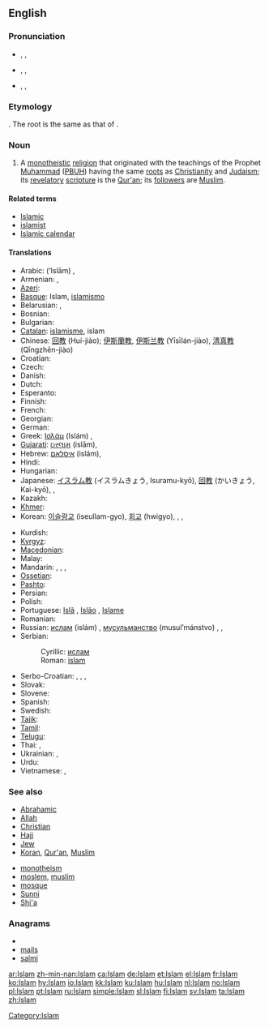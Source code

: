 {{also|islam|islám}}
==English==

===Pronunciation===
* {{enPR|ĭs-läm'}}, {{IPA|/ɪsˈlɑːm/}}, {{SAMPA|/Is"lA:m/}}
* {{enPR|ĭz-läm'}}, {{IPA|/ɪzˈlɑːm/}}, {{SAMPA|/Iz"lA:m/}}
* {{enPR|ĭz'lăm}}, {{IPA|/ˈɪzlæm/}}, {{SAMPA|/"Izl{m/}}

===Etymology===
{{etyl|ar}} {{term|اسلام|إسْلام|sc=Arab|tr=‘islām|submission (to the will of God)|lang=ar}}. The root is the same as that of {{term|سلام|سَلام|sc=Arab|tr=salām||peace|lang=ar}}.

===Noun===
{{en-noun|-}}
{{wikipedia}}

# A [[monotheistic]] [[religion]] that originated with the teachings of the Prophet [[Muhammad]] ([[PBUH]]) having the same [[root]]s as [[Christianity]] and [[Judaism]]; its [[revelatory]] [[scripture]] is the [[Qur'an]]; its [[follower]]s are [[Muslim]].

====Related terms====
* [[Islamic]]
* [[islamist]]
* [[Islamic calendar]]

====Translations====
{{trans-top|religion}}
* Arabic: {{Arab|[[إسلام]]}} (‘Islām) {{m}},  {{t|ar|إسلام|m|tr='islaam|sc=Arab}}
* Armenian: {{t-|hy|իսլամ|tr=islam}}, {{t-|hy|մահմեդականություն|tr=mahmedakanut'yun}}
* [[Azeri]]: {{t-|az|islam|xs=Azeri}}
* [[Basque]]: Islam, [[islamismo]]
* Belarusian: {{t|be|іслам|m|tr=islám|sc=Cyrl}},  {{t|be|мусульманства|n|tr=musul’mánstva|sc=Cyrl}}
* Bosnian: {{t-|bs|islam|m}}
* Bulgarian: {{t|bg|ислям|m|tr=isljám|sc=Cyrl}}
* [[Catalan]]: [[islamisme]], islam
* Chinese: [[回教]] (Huí-jiào); [[伊斯蘭教]], [[伊斯兰教]] (Yīsīlán-jiào), [[清真教]] (Qīngzhēn-jiào)
* Croatian: {{t-|hr|islam|m}}
* Czech: {{t+|cs|islám|m}}
* Danish: {{t-|da|islam}}
* Dutch: {{t+|nl|islam|m}}
* Esperanto: {{t-|eo|islamo|xs=Esperanto}}
* Finnish: {{t+|fi|islam}}
* French: {{t+|fr|Islam|m}}
* Georgian: {{t-|ka|ისლამი|tr=islami|sc=Geor|xs=Georgian}}
* German: {{t+|de|Islam|m}}
* Greek: [[Ισλάμ]] (Islám) {{n}},  {{t|el|Ισλάμ|n|tr=Islám|sc=Grek}}
* [[Gujarati]]: [[ઇસ્લામ]] (islām),  {{t|gu|ઇસ્લામ|tr=islām|sc=Gujr}}
* Hebrew: [[איסלאם]] (islám),  {{t|he|איסלאם|m|tr=islám|sc=Hebr}}
* Hindi: {{t-|hi|इस्लाम|tr=islām|xs=Hindi}}
* Hungarian: {{t+|hu|iszlám}}
* Japanese: [[イスラム教]] (イスラムきょう, Isuramu-kyō), [[回教]] (かいきょう, Kai-kyō),  {{t|ja|イスラム教|tr=イスラムきょう, Isuramu-kyō|sc=Jpan}},  {{t|ja|回教|tr=かいきょう, Kai-kyō|sc=Jpan}}
* Kazakh: {{t|kk|Исләм|tr=Isləm|sc=Cyrl}}
* [[Khmer]]: {{t|km|សាសនាឥស្លាម|sc=Khmr}}
* Korean: [[이슬람교]] (iseullam-gyo), [[회교]] (hwigyo),  {{t|ko|이슬람교|tr=Iseullam-gyo|sc=Kore}},  {{t|ko|회교|tr=hwigyo|sc=Kore}},  {{t|ko|回教|sc=Kore}}
{{trans-mid}}
* Kurdish: {{ku-Arab|[[ئیسلام]]}}
* [[Kyrgyz]]: {{t|ky|Ислам|tr=Islám|sc=Cyrl}}
* [[Macedonian]]: {{t-|mk|ислам|m|tr=íslam}}
* Malay: {{t-|ms|Islam|xs=Malay}}
* Mandarin: {{t|zh|回教|tr=Huí-jiào|sc=Hani}},  {{t|zh|伊斯蘭教|sc=Hani}},  {{t|zh|伊斯兰教|tr=Yīsīlán-jiào|sc=Hani}},  {{t|zh|清真教|tr=Qīngzhēn-jiào|sc=Hani}}
* [[Ossetian]]: {{tø|os|пысылмон дин|tr=pysylmon din|sc=Cyrl|xs=Ossetian}}
* [[Pashto]]: {{t-|ps|اسلام|m|tr=islām|sc=ps-Arab|xs=Pashto}}
* Persian: {{t-|fa|اسلام|tr=eslâm|xs=Persian}}
* Polish: {{t+|pl|islam}}
* Portuguese: [[Islã]] {{m}}, [[Islão]] {{m}}, [[Islame]] {{m}}
* Romanian: {{t-|ro|islam}}
* Russian: [[ислам]] (islám) {{m}}, [[мусульманство]] (musul’mánstvo) {{n}},  {{t|ru|ислам|m|tr=islám|sc=Cyrl}},  {{t|ru|мусульманство|n|tr=musul’mánstvo|sc=Cyrl}}
* Serbian:
*: Cyrillic: [[ислам#Serbian|ислам]] {{m}}
*: Roman: [[islam#Serbian|islam]] {{m}}
* Serbo-Croatian: {{t|sh|ислам|m}},  {{t|sh|islam|m}},  {{t|sh|мухамеданство|n}},  {{t|sh|muhamedanstvo|n}}
* Slovak: {{t-|sk|islám|m}}
* Slovene: {{t+|sl|islam|m}}
* Spanish: {{t-|es|Islam|m}}
* Swedish: {{t+|sv|islam}}
* [[Tajik]]: {{t|tg|Ислом|tr=Islom|sc=Cyrl}}
* [[Tamil]]: {{t|ta|இசுலாம்|sc=Taml}}
* [[Telugu]]: {{t|te|ఇస్లాం మతం|sc=Telu}}
* Thai: {{t|th|อิสลาม|tr=ìt-sà-laam|sc=Thai}},  {{t|th|ศาสนาอิสลาม|tr=săa-sà-ná ìt-sà-laam|sc=Thai}}
* Ukrainian: {{t|uk|іслам|m|tr=islám|sc=Cyrl}},  {{t|uk|мусульманство|n|tr=musul’mánstvo|sc=Cyrl}}
* Urdu: {{t-|ur|اسلام|tr=islām|xs=Urdu}}
* Vietnamese: {{t|vi|Hồi giáo}},  {{t|vi|回教}}
{{trans-bottom}}

===See also===
{{top2}}
* [[Abrahamic]]
* [[Allah]]
* [[Christian]]
* [[Hajj]]
* [[Jew]]
* [[Koran]], [[Qur'an]], [[Muslim]]
{{mid2}}
* [[monotheism]]
* [[moslem]], [[muslim]]
* [[mosque]]
* [[Sunni]]
* [[Shi'a]]
{{bottom2}}

===Anagrams===
* {{alphagram|ailms}}
* [[mails#English|mails]]
* [[salmi#English|salmi]]


[[Category:Islam]]
[[ar:Islam]]
[[zh-min-nan:Islam]]
[[ca:Islam]]
[[de:Islam]]
[[et:Islam]]
[[el:Islam]]
[[fr:Islam]]
[[ko:Islam]]
[[hy:Islam]]
[[io:Islam]]
[[kk:Islam]]
[[ku:Islam]]
[[hu:Islam]]
[[nl:Islam]]
[[no:Islam]]
[[pl:Islam]]
[[pt:Islam]]
[[ru:Islam]]
[[simple:Islam]]
[[sl:Islam]]
[[fi:Islam]]
[[sv:Islam]]
[[ta:Islam]]
[[zh:Islam]]